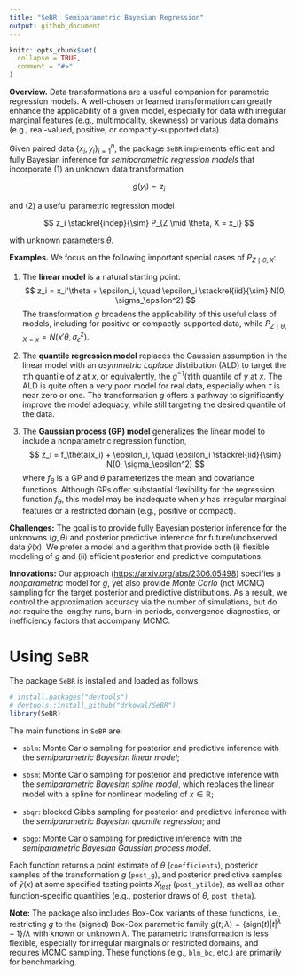 ```yaml
---
title: "SeBR: Semiparametric Bayesian Regression"
output: github_document
---
```


```r
knitr::opts_chunk$set(
  collapse = TRUE,
  comment = "#>"
)
```

**Overview.** 
Data transformations are a useful companion for parametric regression models. A well-chosen or learned transformation can greatly enhance the applicability of a given model, especially for data with irregular marginal features (e.g., multimodality, skewness) or various data domains (e.g., real-valued, positive, or compactly-supported data). 

Given paired data $\{x_i, y_i\}_{i=1}^n$, the package `SeBR` implements efficient and fully Bayesian inference for *semiparametric regression models* that incorporate (1) an unknown data transformation 

$$
g(y_i) = z_i
$$

and (2) a useful parametric regression model 

$$
z_i  \stackrel{indep}{\sim} P_{Z \mid \theta, X = x_i}
$$

with unknown parameters $\theta$. 

**Examples.** We focus on the following important special cases of $P_{Z \mid \theta, X}$:

1. The **linear model** is a natural starting point:
$$
z_i = x_i'\theta + \epsilon_i, \quad \epsilon_i \stackrel{iid}{\sim} N(0, \sigma_\epsilon^2)
$$
The transformation $g$ broadens the applicability of this useful class of models, including for positive or compactly-supported data, while $P_{Z \mid \theta, X=x} = N(x'\theta, \sigma_\epsilon^2)$. 

2. The **quantile regression model** replaces the Gaussian assumption in the linear model with an *asymmetric Laplace* distribution (ALD) to target the $\tau$th quantile of $z$ at $x$, or equivalently, the $g^{-1}(\tau)$th quantile of $y$ at $x$. The ALD is quite often a very poor model for real data, especially when $\tau$ is near zero or one. The transformation $g$ offers a pathway to significantly improve the model adequacy, while still targeting the desired quantile of the data. 

3. The **Gaussian process (GP) model** generalizes the linear model to include a nonparametric regression function,
$$
z_i = f_\theta(x_i) + \epsilon_i, \quad  \epsilon_i \stackrel{iid}{\sim} N(0, \sigma_\epsilon^2)
$$
where $f_\theta$ is a GP and $\theta$ parameterizes the mean and covariance functions. Although GPs offer substantial flexibility for the regression function $f_\theta$, this model may be inadequate when $y$ has irregular marginal features or a restricted domain (e.g., positive or compact). 


**Challenges:** The goal is to provide fully Bayesian posterior inference for the unknowns $(g, \theta)$ and posterior predictive inference for future/unobserved data $\tilde y(x)$. We prefer a model and algorithm that provide both (i) flexible modeling of $g$ and (ii) efficient posterior and predictive computations. 

**Innovations:** Our approach (<https://arxiv.org/abs/2306.05498>) specifies a  *nonparametric* model for $g$, yet also provide *Monte Carlo* (not MCMC) sampling for the target posterior and predictive distributions. As a result, we control the approximation accuracy via the number of simulations, but do *not* require the lengthy runs, burn-in periods, convergence diagnostics, or inefficiency factors that accompany MCMC. 

# Using `SeBR`
The package `SeBR` is installed and loaded as follows:
```r
# install.packages("devtools")
# devtools::install_github("drkowal/SeBR")
library(SeBR) 
```
The main functions in `SeBR` are:

- `sblm`: Monte Carlo sampling for posterior and predictive inference with the *semiparametric Bayesian linear model*;

- `sbsm`: Monte Carlo sampling for posterior and predictive inference with the *semiparametric Bayesian spline model*, which replaces the linear model with a spline for nonlinear modeling of $x \in \mathbb{R}$;

- `sbqr`: blocked Gibbs sampling for posterior and predictive inference with the *semiparametric Bayesian quantile regression*; and

- `sbgp`: Monte Carlo sampling for predictive inference with the *semiparametric Bayesian Gaussian process model*. 

Each function returns a point estimate of $\theta$ (`coefficients`), posterior samples of the transformation $g$ (`post_g`), and posterior predictive samples of $\tilde y(x)$ at some specified testing points $X_{test}$ (`post_ytilde`), as well as other function-specific quantities (e.g., posterior draws of $\theta$, `post_theta`).

**Note:** The package also includes Box-Cox variants of these functions, i.e., restricting $g$ to the (signed) Box-Cox parametric family $g(t; \lambda) = \{\mbox{sign}(t) \vert t \vert^\lambda - 1\}/\lambda$ with known or unknown $\lambda$. The parametric transformation is less flexible, especially for irregular marginals or restricted domains, and requires MCMC sampling. These functions (e.g., `blm_bc`, etc.) are primarily for benchmarking. 


